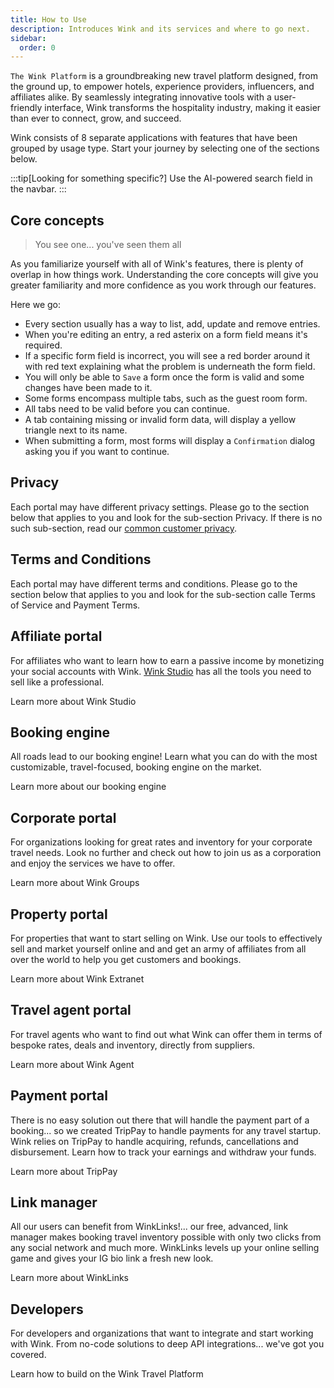 ```yaml
---
title: How to Use
description: Introduces Wink and its services and where to go next.
sidebar:
  order: 0
---
```



`The Wink Platform` is a groundbreaking new travel platform designed, from the ground up, to empower hotels, experience providers, influencers, and affiliates alike. By seamlessly integrating innovative tools with a user-friendly interface, Wink transforms the hospitality industry, making it easier than ever to connect, grow, and succeed.

Wink consists of 8 separate applications with features that have been grouped by usage type.
Start your journey by selecting one of the sections below.

:::tip[Looking for something specific?]
Use the AI-powered search field in the navbar.
:::

## Core concepts

> You see one... you've seen them all

As you familiarize yourself with all of Wink's features, there is plenty of overlap in how things work.
Understanding the core concepts will give you greater familiarity and more confidence as you work through our features.

Here we go:

- Every section usually has a way to list, add, update and remove entries.
- When you're editing an entry, a red asterix <Badge text="*" variant="danger" size="large" /> on a form field means it's required.
- If a specific form field is incorrect, you will see a red border around it with red text explaining what the problem is underneath the form field.
- You will only be able to `Save` a form once the form is valid and some changes have been made to it.
- Some forms encompass multiple tabs, such as the guest room form.
- All tabs need to be valid before you can continue.
- A tab containing missing or invalid form data, will display a yellow triangle <Badge text="⚠️" variant="caution" size="large" /> next to its name.
- When submitting a form, most forms will display a `Confirmation` dialog asking you if you want to continue.

## Privacy

Each portal may have different privacy settings. Please go to the section below that applies to you and look for the sub-section Privacy. If there is no such sub-section, read our [common customer privacy](/booking-engine/privacy).

## Terms and Conditions

Each portal may have different terms and conditions. Please go to the section below that applies to you and look for the sub-section calle Terms of Service and Payment Terms.

## Affiliate portal

For affiliates who want to learn how to earn a passive income by monetizing your social accounts with Wink.
[Wink Studio](https://studio.wink.travel) has all the tools you need to sell like a professional.

<LinkButton href="/studio/what-is-studio">
Learn more about Wink Studio
</LinkButton>

## Booking engine

All roads lead to our booking engine! Learn what you can do with the most customizable, travel-focused, booking engine on the market.

<LinkButton href="/booking-engine/in-a-nutshell">
Learn more about our booking engine
</LinkButton>

## Corporate portal

For organizations looking for great rates and inventory for your corporate travel needs. Look no further and check out how to join us as a corporation and enjoy the services we have to offer.

<LinkButton href="/corporate/what-is-group">
Learn more about Wink Groups
</LinkButton>

## Property portal

For properties that want to start selling on Wink. Use our tools to effectively sell and market yourself online and and get an army of affiliates from all over the world to help you get customers and bookings.

<LinkButton href="/extranet/what-is-extranet">
Learn more about Wink Extranet
</LinkButton>

## Travel agent portal

For travel agents who want to find out what Wink can offer them in terms of bespoke rates, deals and inventory, directly from suppliers.

<LinkButton href="/travel-agent/what-is-agent">
Learn more about Wink Agent
</LinkButton>

## Payment portal

There is no easy solution out there that will handle the payment part of a booking... so we created TripPay to handle payments for any travel startup. Wink relies on TripPay to handle acquiring, refunds, cancellations and disbursement.
Learn how to track your earnings and withdraw your funds.

<LinkButton href="/payment/what-is-trip-pay">
Learn more about TripPay
</LinkButton>

## Link manager

All our users can benefit from WinkLinks!... our free, advanced, link manager makes booking travel inventory possible with only two clicks from any social network and much more.
WinkLinks levels up your online selling game and gives your IG bio link a fresh new look.

<LinkButton href="/link-manager/wink-links">
Learn more about WinkLinks
</LinkButton>

## Developers

For developers and organizations that want to integrate and start working with Wink. From no-code solutions to deep API integrations... we've got you covered.

<LinkButton href="/developers/build-on-wink">
Learn how to build on the Wink Travel Platform
</LinkButton>
